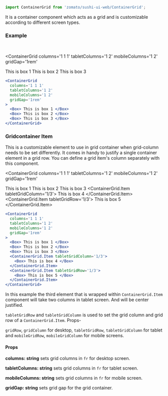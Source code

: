 
<Meta title='ContainerGrid' component={ContainerGrid} />

```jsx
import ContainerGrid from 'zomato/sushi-ui-web/ContainerGrid';
```

<p>
  It is a container component which acts as a grid and is customizable according
  to different screen types.
</p>

### Example

<br />

<ContainerGrid
  columns='1 1 1'
  tabletColumns='1 2'
  mobileColumns='1 2'
  gridGap='1rem'
>
  <Box> This is box 1 </Box>
  <Box> This is box 2 </Box>
  <Box> This is box 3 </Box>
</ContainerGrid>

```jsx
<ContainerGrid
  columns='1 1 1'
  tabletColumns='1 2'
  mobileColumns='1 2'
  gridGap='1rem'
>
  <Box> This is box 1 </Box>
  <Box> This is box 2 </Box>
  <Box> This is box 3 </Box>
</ContainerGrid>
```

### Gridcontainer Item

This is a customizable element to use in grid container when grid-column needs to be set differently.
It comes in handy to justify a single container element in a grid row. You can define a grid item's column separately with this component.

<ContainerGrid
  columns='1 1 1'
  tabletColumns='1 2'
  mobileColumns='1 2'
  gridGap='1rem'
>
  <Box> This is box 1 </Box>
  <Box> This is box 2 </Box>
  <Box> This is box 3 </Box>
  <ContainerGrid.Item tabletGridColumn='1/3'>
    <Box> This is box 4 </Box>
  </ContainerGrid.Item>
  <ContainerGrid.Item tabletGridRow='1/3'>
    <Box> This is box 5 </Box>
  </ContainerGrid.Item>
</ContainerGrid>

```jsx
<ContainerGrid
  columns='1 1 1'
  tabletColumns='1 2'
  mobileColumns='1 2'
  gridGap='1rem'
>
  <Box> This is box 1 </Box>
  <Box> This is box 2 </Box>
  <Box> This is box 3 </Box>
  <ContainerGrid.Item tabletGridColumn='1/3'>
    <Box> This is box 4 </Box>
  </ContainerGrid.Item>
  <ContainerGrid.Item tabletGridRow='1/3'>
    <Box> This is box 5 </Box>
  </ContainerGrid.Item>
</ContainerGrid>
```

In this example the third element that is wrapped within `ContainerGrid.Item` component will take two columns in tablet screen. And will be center justified.

`tabletGridRow` and `tabletGridColumn` is used to set the grid column and grid row of a `ContainerGrid.Item`. Props-

`gridRow`, `gridColumn` for desktop, `tabletGridRow`, `tabletGridColumn` for tablet and `mobileGridRow`, `mobileGridColumn` for mobile screens.

#### Props

**columns: string** sets grid columns in `fr` for desktop screen.

**tabletColumns: string** sets grid columns in `fr` for tablet screen.

**mobileColumns: string** sets grid columns in `fr` for mobile screen.

**gridGap: string** sets grid gap for the grid container.
